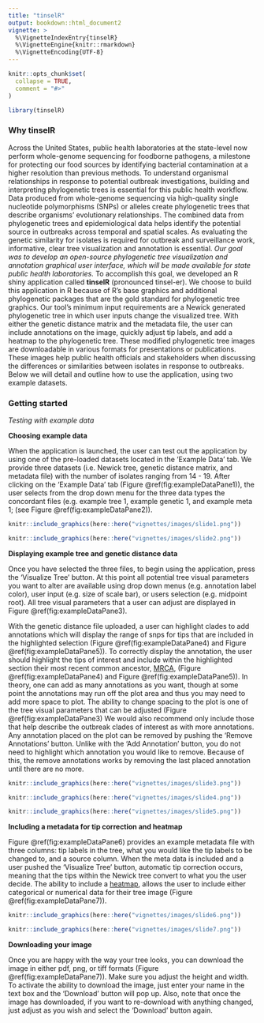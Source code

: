 ```yaml
---
title: "tinselR"
output: bookdown::html_document2
vignette: >
  %\VignetteIndexEntry{tinselR}
  %\VignetteEngine{knitr::rmarkdown}
  %\VignetteEncoding{UTF-8}
---
```


```r
knitr::opts_chunk$set(
  collapse = TRUE,
  comment = "#>"
)
```

```r
library(tinselR)
```

### Why tinselR

Across the United States, public health laboratories at the state-level now
perform whole-genome sequencing for foodborne pathogens, a milestone for
protecting our food sources by identifying bacterial contamination at a higher
resolution than previous methods. To understand organismal relationships in
response to potential outbreak investigations, building and interpreting
phylogenetic trees is essential for this public health workflow. Data produced
from whole-genome sequencing via high-quality single nucleotide polymorphisms
(SNPs) or alleles create phylogenetic trees that describe organisms'
evolutionary relationships. The combined data from phylogenetic trees and
epidemiological data helps identify the potential source in outbreaks across
temporal and spatial scales. As evaluating the genetic similarity for isolates
is required for outbreak and surveillance work, informative, clear tree
visualization and annotation is essential. *Our goal was to develop an
open-source phylogenetic tree visualization and annotation graphical user
interface, which will be made available for state public health laboratories.*
To accomplish this goal, we developed an R shiny application called **tinselR**
(pronounced tinsel-er). We choose to build this application in R because of R's
base graphics and additional phylogenetic packages that are the gold standard
for phylogenetic tree graphics. Our tool's minimum input requirements are a
Newick generated phylogenetic tree in which user inputs change the visualized
tree. With either the genetic distance matrix and the metadata file, the user
can include annotations on the image, quickly adjust tip labels, and add a
heatmap to the phylogenetic tree. These modified phylogenetic tree images are
downloadable in various formats for presentations or publications. These images
help public health officials and stakeholders when discussing the differences or
similarities between isolates in response to outbreaks. Below we will detail
and outline how to use the application, using two example datasets.

### Getting started

*Testing with example data*

**Choosing example data**

When the application is launched, the user can test out the application by
using one of the pre-loaded datasets located in the 'Example Data' tab. We 
provide three datasets (i.e. Newick tree, genetic distance matrix, 
and metadata file) with the number of isolates ranging from 14 - 19. After
clicking on the 'Example Data' tab (Figure \@ref(fig:exampleDataPane1)), 
the user selects from the drop down menu for the three data types
the concordant files (e.g. example tree 1, example genetic 1, and 
example meta 1; (see Figure \@ref(fig:exampleDataPane2)). 

```r
knitr::include_graphics(here::here("vignettes/images/slide1.png"))
```


```r
knitr::include_graphics(here::here("vignettes/images/slide2.png"))
```

**Displaying example tree and genetic distance data**

Once you have selected the three files, to begin using the application, press
the 'Visualize Tree' button. At this point all potential tree visual parameters 
you want to alter are available using drop down menus (e.g. annotation label 
color), user input (e.g. size of scale bar), or users selection
(e.g. midpoint root). All tree visual parameters that a user can adjust are 
displayed in Figure \@ref(fig:exampleDataPane3).

With the genetic distance file uploaded, a user can highlight clades to 
add annotations which will display the range of snps for tips that are 
included in the highlighted selection (Figure \@ref(fig:exampleDataPane4) and 
Figure \@ref(fig:exampleDataPane5)). To correctly display the annotation, 
the user should highlight the tips of interest and include within the 
highlighted section their most recent common ancestor, [MRCA](https://evolution.berkeley.edu/evolibrary/article/phylogenetics_02),
(Figure \@ref(fig:exampleDataPane4) and Figure \@ref(fig:exampleDataPane5)). In 
theory, one can add as many annotations as you want, though at some point the
annotations may run off the plot area and thus you may need to add more
space to plot. The ability to change spacing to the plot is one of the tree 
visual parameters that can be adjusted (Figure \@ref(fig:exampleDataPane3) We 
would also recommend only include those that help describe the outbreak clades
of interest as with more annotations. Any annotation placed on the plot can 
be removed by pushing the 'Remove Annotations' button. Unlike with the 'Add
Annotation' button, you do not need to highlight which annotation you would like
to remove. Because of this, the remove annotations works by removing the last 
placed annotation until there are no more. 
```r
knitr::include_graphics(here::here("vignettes/images/slide3.png"))
```

```r
knitr::include_graphics(here::here("vignettes/images/slide4.png"))
```

```r
knitr::include_graphics(here::here("vignettes/images/slide5.png"))
```


**Including a metadata for tip correction and heatmap**

Figure \@ref(fig:exampleDataPane6) provides an example metadata file with 
three columns: tip labels in the tree, what you would like the tip labels to 
be changed to, and a source column. When the meta data is included and a user 
pushed the 'Visualize Tree' button, automatic tip correction occurs, meaning
that the tips within the Newick tree convert to what you the user decide. The 
ability to include a [heatmap](https://yulab-smu.top/treedata-book/chapter7.html),
allows the user to include either categorical or numerical data for their tree
image (Figure \@ref(fig:exampleDataPane7)). 

```r
knitr::include_graphics(here::here("vignettes/images/slide6.png"))
```

```r
knitr::include_graphics(here::here("vignettes/images/slide7.png"))
```


**Downloading your image**

Once you are happy with the way your tree looks, you can download the image 
in either pdf, png, or tiff formats (Figure \@ref(fig:exampleDataPane7)). Make 
sure you adjust the height and width. To activate the ability to download the 
image, just enter your name in the text box and the 'Download' button will pop
up. Also, note that once the image has downloaded, if you want to re-download 
with anything changed, just adjust as you wish and select the 'Download' button
again. 

